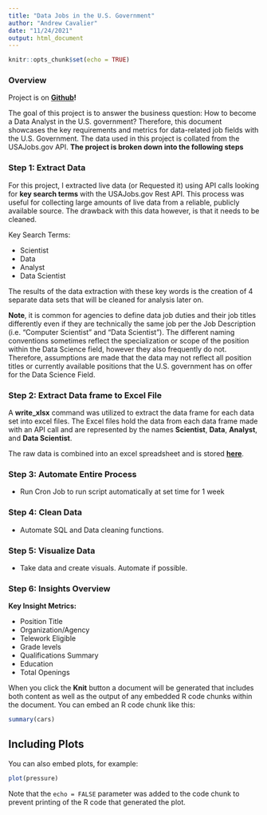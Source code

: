 ```yaml
---
title: "Data Jobs in the U.S. Government"
author: "Andrew Cavalier"
date: "11/24/2021"
output: html_document
---
```


```r
knitr::opts_chunk$set(echo = TRUE)
```

### Overview

Project is on **[Github](https://github.com/Adrewcav/API-Data-Collection-)!**

The goal of this project is to answer the business question: How to become a Data Analyst in the U.S. government?
Therefore, this document showcases the key requirements and metrics for data-related job fields with the U.S. Government. The data used in this project is collated from the USAJobs.gov API. **The project is broken down into the following steps**

### Step 1: Extract Data
For this project, I extracted live data (or Requested it) using API calls looking for **key search terms** with the USAJobs.gov Rest API. This process was useful for collecting large amounts of live data from a reliable, publicly available source. The drawback with this data however, is that it needs to be cleaned. 

Key Search Terms: 

* Scientist
* Data
* Analyst
* Data Scientist 

The results of the data extraction with these key words is the creation of 4 separate data sets that will be cleaned for analysis later on. 

**Note**, it is common for agencies to define data job duties and their job titles differently even if they are technically the same job per the Job Description (i.e. "Computer Scientist" and "Data Scientist"). The different naming conventions sometimes reflect the specialization or scope of the position within the Data Science field, however they also frequently do not. Therefore, assumptions are made that the data may not reflect all position titles or currently available positions that the U.S. government has on offer for the Data Science Field. 

### Step 2: Extract Data frame to Excel File

A **write_xlsx** command was utilized to extract the data frame for each data set into excel files. The Excel files hold the data from each data frame made with an API call and are represented by the names **Scientist**, **Data**, **Analyst**, and **Data Scientist**.

The raw data is combined into an excel spreadsheet and is stored **[here](https://github.com/Adrewcav/USAJobs-Data-Analysis-/blob/main/Combined%20Data%20.xlsx)**. 

### Step 3: Automate Entire Process

* Run Cron Job to run script automatically at set time for 1 week 

### Step 4: Clean Data
* Automate SQL and Data cleaning functions. 

### Step 5: Visualize Data 
* Take data and create visuals. Automate if possible. 

### Step 6: Insights Overview
**Key Insight Metrics:**

* Position Title 
* Organization/Agency 
* Telework Eligible 
* Grade levels
* Qualifications Summary
* Education
* Total Openings


When you click the **Knit** button a document will be generated that includes both content as well as the output of any embedded R code chunks within the document. You can embed an R code chunk like this:

```r
summary(cars)
```

## Including Plots

You can also embed plots, for example:

```r
plot(pressure)
```

Note that the `echo = FALSE` parameter was added to the code chunk to prevent printing of the R code that generated the plot.



